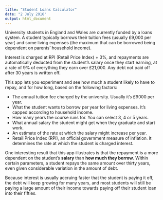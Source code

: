 ```yaml
---
title: "Student Loans Calculator"
date: "2 July 2016"
output: html_document
---
```


University students in England and Wales are currently funded by a loans system. A student typically borrows their tuition fees (usually £9,000 per year) and some living expenses (the maximum that can be borrowed being dependent on parents' household income).

Interest is charged at RPI (Retail Price Index) + 3%, and repayments are automatically deducted from the student's salary once they start earning, at a rate of 9% of everything they earn over £21,000. Any debt not paid off after 30 years is written off.

This app lets you experiment and see how much a student likely to have to repay, and for how long, based on the following factors:

* The annual tuition fee charged by the university. Usually it's £9000 per year. 
* What the student wants to borrow per year for living expenses.  It's capped according to household income.
* How many years the course runs for. You can select 3, 4 or 5 years.
* What annual salary the student might get when they graduate and start work.
* An estimate of the rate at which the salary might increase per year.
* Retail Price Index (RPI), an official government measure of inflation. It determines the rate at which the student is charged interest.

One interesting  result that this app illustrates is that the repayment is a more dependent on the student's **salary** than **how much they borrow**.  Within certain parameters, a student repays the same amount over thirty years, even given considerable variation in the amount of debt.

Because interest is usually accruing faster that the student is paying it off, the debt will keep growing for many years, and most students will still be paying a large amount of their income towards paying off their student loan into their fifties.
